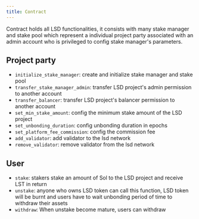 ```yaml
---
title: Contract
---
```


Contract holds all LSD functionalities, it consists with many stake manager and stake pool which represent a individual project party associated with an admin account who is privileged to config stake manager's parameters.

## Project party
- `initialize_stake_manager`: create and initialize stake manager and stake pool 
- `transfer_stake_manager_admin`: transfer LSD project's admin permission to another account
- `transfer_balancer`: transfer LSD project's balancer permission to another account
- `set_min_stake_amount`: config the minimum stake amount of the LSD project
- `set_unbonding_duration`: config unbonding duration in epochs
- `set_platform_fee_commission`: config the commission fee
- `add_validator`: add validator to the lsd network
- `remove_validator`: remove validator from the lsd network

## User

- `stake`: stakers stake an amount of Sol to the LSD project and receive LST in return 
- `unstake`: anyone who owns LSD token can call this function, LSD token will be burnt and users have to wait unbonding period of time to withdraw their assets
- `withdraw`: When unstake become mature, users can withdraw
